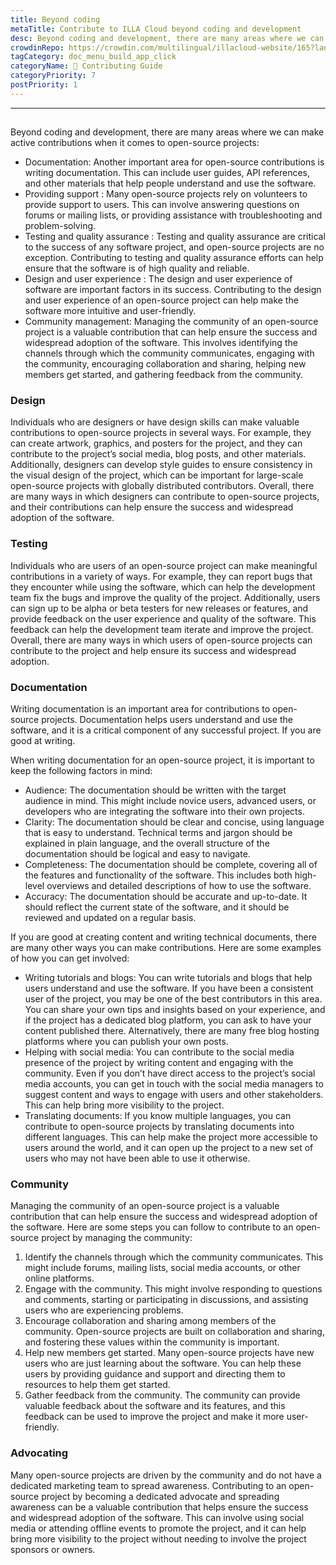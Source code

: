 ```yaml
---
title: Beyond coding
metaTitle: Contribute to ILLA Cloud beyond coding and development
desc: Beyond coding and development, there are many areas where we can make active contributions to ILLA Cloud
crowdinRepo: https://crowdin.com/multilingual/illacloud-website/165?languages=en&filter=basic&value=0
tagCategory: doc_menu_build_app_click
categoryName: 📎 Contributing Guide
categoryPriority: 7
postPriority: 1
---
```


* * *

## <h2 hidden>Beyond coding</h2>

Beyond coding and development, there are many areas where we can make active contributions when it comes to open-source projects:

-   Documentation: Another important area for open-source contributions is writing documentation. This can include user guides, API references, and other materials that help people understand and use the software.
-   Providing support : Many open-source projects rely on volunteers to provide support to users. This can involve answering questions on forums or mailing lists, or providing assistance with troubleshooting and problem-solving.
-   Testing and quality assurance : Testing and quality assurance are critical to the success of any software project, and open-source projects are no exception. Contributing to testing and quality assurance efforts can help ensure that the software is of high quality and reliable.
-   Design and user experience : The design and user experience of software are important factors in its success. Contributing to the design and user experience of an open-source project can help make the software more intuitive and user-friendly.
-   Community management: Managing the community of an open-source project is a valuable contribution that can help ensure the success and widespread adoption of the software. This involves identifying the channels through which the community communicates, engaging with the community, encouraging collaboration and sharing, helping new members get started, and gathering feedback from the community.

### [](https://www.illacloud.com/zh-CN/blog/opensource-for-non-developers#design)Design

Individuals who are designers or have design skills can make valuable contributions to open-source projects in several ways. For example, they can create artwork, graphics, and posters for the project, and they can contribute to the project’s social media, blog posts, and other materials. Additionally, designers can develop style guides to ensure consistency in the visual design of the project, which can be important for large-scale open-source projects with globally distributed contributors. Overall, there are many ways in which designers can contribute to open-source projects, and their contributions can help ensure the success and widespread adoption of the software.

### [](https://www.illacloud.com/zh-CN/blog/opensource-for-non-developers#testing)Testing

Individuals who are users of an open-source project can make meaningful contributions in a variety of ways. For example, they can report bugs that they encounter while using the software, which can help the development team fix the bugs and improve the quality of the project. Additionally, users can sign up to be alpha or beta testers for new releases or features, and provide feedback on the user experience and quality of the software. This feedback can help the development team iterate and improve the project. Overall, there are many ways in which users of open-source projects can contribute to the project and help ensure its success and widespread adoption.

### [](https://www.illacloud.com/zh-CN/blog/opensource-for-non-developers#documentation)Documentation

Writing documentation is an important area for contributions to open-source projects. Documentation helps users understand and use the software, and it is a critical component of any successful project. If you are good at writing.

When writing documentation for an open-source project, it is important to keep the following factors in mind:

-   Audience: The documentation should be written with the target audience in mind. This might include novice users, advanced users, or developers who are integrating the software into their own projects.
-   Clarity: The documentation should be clear and concise, using language that is easy to understand. Technical terms and jargon should be explained in plain language, and the overall structure of the documentation should be logical and easy to navigate.
-   Completeness: The documentation should be complete, covering all of the features and functionality of the software. This includes both high-level overviews and detailed descriptions of how to use the software.
-   Accuracy: The documentation should be accurate and up-to-date. It should reflect the current state of the software, and it should be reviewed and updated on a regular basis.

If you are good at creating content and writing technical documents, there are many other ways you can make contributions. Here are some examples of how you can get involved:

-   Writing tutorials and blogs: You can write tutorials and blogs that help users understand and use the software. If you have been a consistent user of the project, you may be one of the best contributors in this area. You can share your own tips and insights based on your experience, and if the project has a dedicated blog platform, you can ask to have your content published there. Alternatively, there are many free blog hosting platforms where you can publish your own posts.
-   Helping with social media: You can contribute to the social media presence of the project by writing content and engaging with the community. Even if you don’t have direct access to the project’s social media accounts, you can get in touch with the social media managers to suggest content and ways to engage with users and other stakeholders. This can help bring more visibility to the project.
-   Translating documents: If you know multiple languages, you can contribute to open-source projects by translating documents into different languages. This can help make the project more accessible to users around the world, and it can open up the project to a new set of users who may not have been able to use it otherwise.

### [](https://www.illacloud.com/zh-CN/blog/opensource-for-non-developers#community)Community

Managing the community of an open-source project is a valuable contribution that can help ensure the success and widespread adoption of the software. Here are some steps you can follow to contribute to an open-source project by managing the community:

1.  Identify the channels through which the community communicates. This might include forums, mailing lists, social media accounts, or other online platforms.
2.  Engage with the community. This might involve responding to questions and comments, starting or participating in discussions, and assisting users who are experiencing problems.
3.  Encourage collaboration and sharing among members of the community. Open-source projects are built on collaboration and sharing, and fostering these values within the community is important.
4.  Help new members get started. Many open-source projects have new users who are just learning about the software. You can help these users by providing guidance and support and directing them to resources to help them get started.
5.  Gather feedback from the community. The community can provide valuable feedback about the software and its features, and this feedback can be used to improve the project and make it more user-friendly.

### [](https://www.illacloud.com/zh-CN/blog/opensource-for-non-developers#advocating)Advocating

Many open-source projects are driven by the community and do not have a dedicated marketing team to spread awareness. Contributing to an open-source project by becoming a dedicated advocate and spreading awareness can be a valuable contribution that helps ensure the success and widespread adoption of the software. This can involve using social media or attending offline events to promote the project, and it can help bring more visibility to the project without needing to involve the project sponsors or owners.
